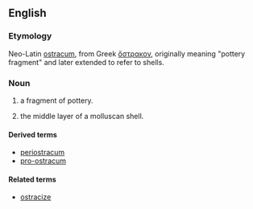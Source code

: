 ==English==

===Etymology===

Neo-Latin [[ostracum#Latin|ostracum]], from Greek [[ὄστρακον]], originally meaning "pottery fragment" and later extended to refer to shells.

===Noun===
{{en-noun|ostraca}}

# {{context|archaeology}} a fragment of pottery.
# {{context|malacology}} the middle layer of a molluscan shell.

====Derived terms====
*[[periostracum]]
*[[pro-ostracum]]

====Related terms====
*[[ostracize]]